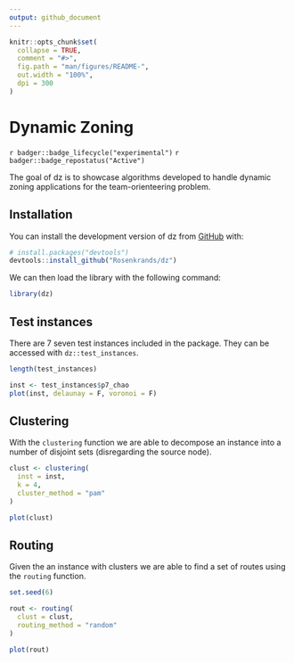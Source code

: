 ```yaml
---
output: github_document
---
```


<!-- README.md is generated from README.Rmd. Please edit that file -->

```r
knitr::opts_chunk$set(
  collapse = TRUE,
  comment = "#>",
  fig.path = "man/figures/README-",
  out.width = "100%",
  dpi = 300
)
```

# Dynamic Zoning

<!-- badges: start -->
`r badger::badge_lifecycle("experimental")` `r badger::badge_repostatus("Active")`
<!-- badges: end -->

The goal of dz is to showcase algorithms developed to handle dynamic zoning applications for the team-orienteering problem.

## Installation

You can install the development version of dz from [GitHub](https://github.com/) with:

``` r
# install.packages("devtools")
devtools::install_github("Rosenkrands/dz")
```

We can then load the library with the following command:

```r
library(dz)
```


## Test instances

There are 7 seven test instances included in the package.
They can be accessed with `dz::test_instances`.
```r
length(test_instances)
```

```r
inst <- test_instances$p7_chao 
plot(inst, delaunay = F, voronoi = F)
```

## Clustering

With the `clustering` function we are able to decompose an instance into a number of disjoint sets (disregarding the source node).

```r
clust <- clustering(
  inst = inst,
  k = 4,
  cluster_method = "pam"
)

plot(clust)
```
## Routing

Given the an instance with clusters we are able to find a set of routes using the `routing` function.

```r
set.seed(6)

rout <- routing(
  clust = clust,
  routing_method = "random"
)

plot(rout)
```
